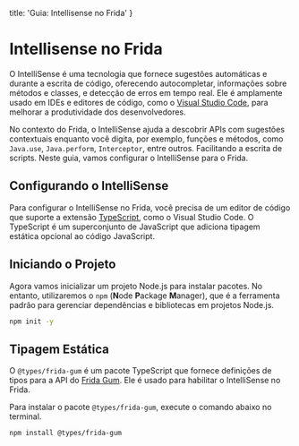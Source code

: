 
  title: 'Guia: Intellisense no Frida'
}

# Intellisense no Frida
O IntelliSense é uma tecnologia que fornece sugestões automáticas e durante a escrita de código, oferecendo autocompletar, informações sobre métodos e classes, e detecção de erros em tempo real. Ele é amplamente usado em IDEs e editores de código, como o [Visual Studio Code](https://aka.ms/vscode), para melhorar a produtividade dos desenvolvedores.

No contexto do Frida, o IntelliSense ajuda a descobrir APIs com sugestões contextuais enquanto você digita, por exemplo, funções e métodos, como `Java.use`, `Java.perform`, `Interceptor`, entre outros. Facilitando a escrita de scripts. Neste guia, vamos configurar o IntelliSense para o Frida.

<IntelliSenseDemo />

## Configurando o IntelliSense
Para configurar o IntelliSense no Frida, você precisa de um editor de código que suporte a extensão [TypeScript](https://www.typescriptlang.org/), como o Visual Studio Code. O TypeScript é um superconjunto de JavaScript que adiciona tipagem estática opcional ao código JavaScript.

## Iniciando o Projeto
Agora vamos inicializar um projeto Node.js para instalar pacotes. No entanto, utilizaremos o `npm` (**N**ode **P**ackage **M**anager), que é a ferramenta padrão para gerenciar dependências e bibliotecas em projetos Node.js.

```bash
npm init -y
```

## Tipagem Estática
O `@types/frida-gum` é um pacote TypeScript que fornece definições de tipos para a API do [Frida Gum](https://frida.re/docs/gum/). Ele é usado para habilitar o IntelliSense no Frida.

Para instalar o pacote `@types/frida-gum`, execute o comando abaixo no terminal.

```bash
npm install @types/frida-gum
```
